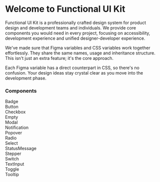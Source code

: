 
<Meta title="Introduction" />

<style>
 {`
 .component-example-wrapper {
  display: flex;
  justify-content: center;
  align-items: center;
  border: 1px solid var(--fui-color-badge-neutral-bg);
  border-radius: var(--fui-border-radius-xlg);
  height: 200px;
  flex: 1 0 300px;
  background-image: radial-gradient(var(--fui-color-badge-neutral-bg) 1px, transparent 0);
  background-size: 10px 10px;
  position: relative;
 }

 .component-example-label {
  position: absolute;
  top: 0;
  right: 0;
  padding: var(--fui-space-md) var(--fui-space-lg);
  background-color: var(--fui-color-badge-neutral-bg);
  border-radius: 0 var(--fui-border-radius-md) 0 var(--fui-border-radius-md);
  font-size: var(--fui-font-size-sm);
  font-weight: var(--fui-font-weight-bold);
  color: var(--fui-color-foreground-default);
 }
 `}
</style>

# Welcome to Functional UI Kit

Functional UI Kit is a professionally crafted design system for product design and development teams and individuals. We provide core components you would need in every project, focusing on accessibility, development experience and unified designer-developer experience.

We've made sure that Figma variables and CSS variables work together effortlessly. They share the same names, usage and inheritance structure. This isn't just an extra feature; it's the core approach.

Each Figma variable has a direct counterpart in CSS, so there's no confusion. Your design ideas stay crystal clear as you move into the development phase.

### Components
<div style={{ display: 'flex', flexWrap: 'wrap', gap: 'var(--fui-space-xlg)' }}>
  <div className='component-example-wrapper'>
    <div className='component-example-label'>Badge</div>
    <Story of={BadgeDefault}></Story>
  </div>
  <div className='component-example-wrapper'>
    <div className='component-example-label'>Button</div>
    <Story of={ButtonDefault}></Story>
  </div>
  <div className='component-example-wrapper'>
    <div className='component-example-label'>Checkbox</div>
    <Story of={CheckboxDefault}></Story>
  </div>
  <div className='component-example-wrapper'>
    <div className='component-example-label'>Empty</div>
    <Story of={EmptyDefault}></Story>
  </div>
  <div className='component-example-wrapper'>
    <div className='component-example-label'>Modal</div>
    <Story of={ModalDefault}></Story>
  </div>
  <div className='component-example-wrapper'>
    <div className='component-example-label'>Notification</div>
    <div style={{transform: 'scale(0.9)'}}>
      <Story of={NotificationDefault}></Story>
    </div>
  </div>
  <div className='component-example-wrapper'>
    <div className='component-example-label'>Popover</div>
    <Story of={PopoverDefault}></Story>
  </div>
  <div className='component-example-wrapper'>
    <div className='component-example-label'>Radio</div>
    <Story of={RadioDefault}></Story>
  </div>
  <div className='component-example-wrapper'>
    <div className='component-example-label'>Select</div>
    <Story of={SelectDefault}></Story>
  </div>
  <div className='component-example-wrapper'>
    <div className='component-example-label'>StatusMessage</div>
    <Story of={StatusMessageDefault}></Story>
  </div>
  <div className='component-example-wrapper'>
    <div className='component-example-label'>Stepper</div>
    <Story of={StepperDefault}></Story>
  </div>
  <div className='component-example-wrapper'>
    <div className='component-example-label'>Switch</div>
    <Story of={SwitchDefault}></Story>
  </div>
  <div className='component-example-wrapper'>
    <div className='component-example-label'>TextInput</div>
    <Story of={TextInputDefault}></Story>
  </div>
  <div className='component-example-wrapper'>
    <div className='component-example-label'>Toggle</div>
    <Story of={ToggleDefault}></Story>
  </div>
  <div className='component-example-wrapper'>
    <div className='component-example-label'>Tooltip</div>
    <Story of={TooltipDefault}></Story>
  </div>
</div>
